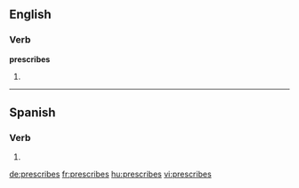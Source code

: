 ==English==

===Verb===
'''prescribes'''

# {{third-person singular of|[[prescribe]]}}

----

==Spanish==

===Verb===
{{es-verb-form|prescribir}}

# {{es-verb form of|ending=ir|mood=indicative|tense=present|pers=2|formal=no|number=singular|[[prescribir]]}}

[[de:prescribes]]
[[fr:prescribes]]
[[hu:prescribes]]
[[vi:prescribes]]